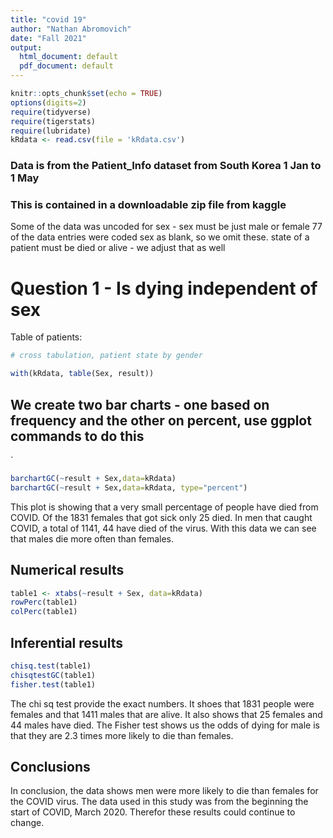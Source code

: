```yaml
---
title: "covid 19"
author: "Nathan Abromovich"
date: "Fall 2021"
output:
  html_document: default
  pdf_document: default
---
```


```r
knitr::opts_chunk$set(echo = TRUE)
options(digits=2)
require(tidyverse)
require(tigerstats)
require(lubridate)
kRdata <- read.csv(file = 'kRdata.csv')
```
### Data is from the Patient_Info dataset from South Korea 1 Jan to 1 May 
### This is contained in a downloadable zip file from kaggle

Some of the data was uncoded for sex - sex must be just male or female
77 of the data entries were coded sex  as blank, so we omit these.
state of a patient must be died or alive - we adjust that as well   
  
# Question 1 - Is dying independent of sex




Table of patients:
```r

# cross tabulation, patient state by gender

with(kRdata, table(Sex, result))

```

## We create two bar charts - one based on frequency and the other on percent, use ggplot commands to do this

`
```r
barchartGC(~result + Sex,data=kRdata)
barchartGC(~result + Sex,data=kRdata, type="percent")

```
  

This plot is showing that a very small percentage of people have died from COVID.  Of the 1831 females that got sick only 25 died.  In men that caught COVID, a total of 1141, 44 have died of the virus. With this data we can see that males die more often than females. 



  
## Numerical results
```r
table1 <- xtabs(~result + Sex, data=kRdata)
rowPerc(table1)
colPerc(table1)
```

## Inferential results 
```r
chisq.test(table1)
chisqtestGC(table1)
fisher.test(table1)
```
The chi sq test provide the exact numbers. It shoes that 1831 people were females and that 1411 males that are alive.  It also shows that 25 females and 44 males have died.  The Fisher test shows us the odds of dying for male is that they are 2.3 times more likely to die than females. 


## Conclusions
In conclusion, the data shows men were more likely to die than females for the COVID virus. The data used in this study was from the beginning the start of COVID, March 2020.  Therefor these results could continue to change. 
